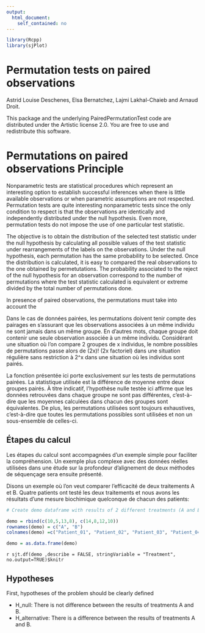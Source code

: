 ```yaml
---
output: 
  html_document:
    self_contained: no
---
```


<!--
%\VignetteEngine{knitr::knitr}
%\VignetteIndexEntry{PairedPermutationTest: permutation tests on paired observations}
-->

```r
library(Rcpp)
library(sjPlot)
````

Permutation tests on paired observations
===========================================================

Astrid Louise Deschenes, Elsa Bernatchez, Lajmi Lakhal-Chaieb and Arnaud Droit.

This package and the underlying PairedPermutationTest code are distributed under the Artistic license 2.0. You are free to use and redistribute this software. 


Permutations on paired observations Principle 
========================================================

Nonparametric tests are statistical procedures which represent an interesting option to establish successful inferences when there is little available observations or when parametric assumptions are not respected. Permutation tests are quite interesting nonparametric tests since the only condition to respect is that the observations are identically and independently distributed under the null hypothesis. Even more, permutation tests do not impose the use of one particular test statistic.

The objective is to obtain the distribution of the selected test statistic under the null hypothesis by calculating all possible values of the test statistic under rearrangements of the labels on the observations. Under the null hypothesis, each permutation has the same probability to be selected. Once the distribution is calculated, it is easy to compared the real observations to the one obtained by permetutations. The probability associated to the reject of the null hypothesis for an observation correspond to the number of permutations where the test statistic calculated is equivalent or extreme divided by the total number of permutations done.

In presence of paired observations, the permutations must take into account the 

Dans le cas de données pairées, les permutations doivent tenir compte des pairages en s'assurant que les observations associées à un même individu ne sont jamais dans un même groupe. En d'autres mots, chaque groupe doit contenir une seule observation associée à un même individu. Considérant une situation où l'on compare 2 groupes de x individus, le nombre possibles de permutations passe alors de (2x)! (2x factoriel) dans une situation régulière sans restriction à 2^x dans une situation où les individus sont pairés.

La fonction présentée ici porte exclusivement sur les tests de permutations pairées. La statistique utilisée est la différence de moyenne entre deux groupes pairés. À titre indicatif, l'hypothèse nulle testée ici affirme que les données retrouvées dans chaque groupe ne sont pas différentes, c'est-à-dire que les moyennes calculées dans chacun des groupes sont équivalentes. De plus, les permutations utilisées sont toujours exhaustives, c'est-à-dire que toutes les permutations possibles sont utilisées et non un sous-ensemble de celles-ci.


Étapes du calcul
------------------------------------------------------

Les étapes du calcul sont accompagnées d'un exemple simple pour faciliter la compréhension. Un exemple plus complexe avec des données réelles utilisées dans une étude sur la profondeur d'alignement de deux méthodes de séquençage sera ensuite présenté.

Disons un exemple où l'on veut comparer l'efficacité de deux traitements A et B. Quatre patients ont testé les deux traitements et nous avons les résultats d'une mesure biochimique quelconque de chacun des patients:


```r

# Create demo dataframe with results of 2 different treatments (A and B) on four patients (Patient_01 to Patient_04)

demo = rbind(c(10,5,13,8), c(14,8,12,10))
rownames(demo) = c("A", "B")
colnames(demo) =c("Patient_01", "Patient_02", "Patient_03", "Patient_04")

demo = as.data.frame(demo)

```
`r sjt.df(demo ,describe = FALSE, stringVariable = "Treatment", no.output=TRUE)$knitr`

## Hypotheses 

First, hypotheses of the problem should be clearly defined

  * H_null: There is not difference between the results of treatments A and B.  
  * H_alternative: There is a difference between the results of treatments A and B.    

